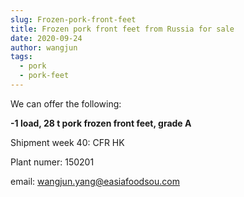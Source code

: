 ```yaml
---
slug: Frozen-pork-front-feet
title: Frozen pork front feet from Russia for sale
date: 2020-09-24
author: wangjun
tags:
  - pork
  - pork-feet
---
```

We can offer the following:

**\-1 load, 28 t pork frozen front feet, grade A**

Shipment week 40: CFR HK

Plant numer:  150201

email: wangjun.yang@easiafoodsou.com